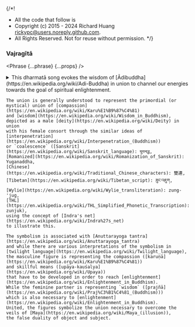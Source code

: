 {/*!
 * All the code that follow is
 * Copyright (c) 2015 - 2024 Richard Huang <rickypc@users.noreply.github.com>.
 * All Rights Reserved. Not for reuse without permission.
 */}


### Vajragītā

<Phrase {...phrase} {...props} />

<details>
  <summary>
    This dharmatā song evokes the wisdom of [Ādibuddha](https://en.wikipedia.org/wiki/Adi-Buddha)
    in union to channel our energies towards the goal of spiritual enlightenment.

    The union is generally understood to represent the primordial (or mystical) union of [compassion](https://en.wikipedia.org/wiki/Karu%E1%B9%87%C4%81)
    and [wisdom](https://en.wikipedia.org/wiki/Wisdom_in_Buddhism),
    depicted as a male [deity](https://en.wikipedia.org/wiki/Deity) in union
    with his female consort through the similar ideas of [interpenetration](https://en.wikipedia.org/wiki/Interpenetration_(Buddhism))
    or `coalescence` ([Sanskrit](https://en.wikipedia.org/wiki/Sanskrit_language): युगनद्ध,
    [Romanized](https://en.wikipedia.org/wiki/Romanization_of_Sanskrit): Yuganaddha,
    [Chinese](https://en.wikipedia.org/wiki/Traditional_Chinese_characters): 雙連,
    [Tibetan](https://en.wikipedia.org/wiki/Tibetan_script): ཟུང་འཇུག,
    [Wylie](https://en.wikipedia.org/wiki/Wylie_transliteration): zung-'jug,
    [THL](https://en.wikipedia.org/wiki/THL_Simplified_Phonetic_Transcription): zunjuk),
    using the concept of [Indra's net](https://en.wikipedia.org/wiki/Indra%27s_net)
    to illustrate this.

    The symbolism is associated with [Anuttarayoga tantra](https://en.wikipedia.org/wiki/Anuttarayoga_tantra)
    and while there are various interpretations of the symbolism in [twilight language](https://en.wikipedia.org/wiki/Twilight_language),
    the masculine figure is representing the compassion ([karuṇā](https://en.wikipedia.org/wiki/Karu%E1%B9%87%C4%81))
    and skillful means ([upāya-kauśalya](https://en.wikipedia.org/wiki/Upaya))
    that have to be developed in order to reach [enlightenment](https://en.wikipedia.org/wiki/Enlightenment_in_Buddhism).
    While the feminine partner is representing `wisdom` ([prajñā](https://en.wikipedia.org/wiki/Praj%C3%B1%C4%81_(Buddhism)))
    which is also necessary to [enlightenment](https://en.wikipedia.org/wiki/Enlightenment_in_Buddhism).
    United, the figures symbolize the union necessary to overcome the veils of [Maya](https://en.wikipedia.org/wiki/Maya_(illusion)),
    the false duality of object and subject.
  </summary>
  <div>
    {/* @ts-ignore */}
    >  Without birth and so without cease,<br />
    >  Not coming or going, but filling all,<br />
    >  Blissful dharma sublime and unmoving,<br />
    >  Sky-like, freed and without stain,<br />
    >  Rootless, and also without support,<br />
    >  Homeless, unattached, a dharma profound,<br />
    >  Ever free, ever vast, equality effortless,<br />
    >  Subject to neither bondage nor liberation,<br />
    >  An ever present palace encompassing all,<br />
    >  Beyond logic and reason.<br />
    >  So vast, so grand, the space of the sky!<br />
    >  Blazing dharma, the core of the sun and the moon,<br />
    >  Instant presence, now it's so plain to see,<br />
    >  A mountain of vajra, a lotus so immense,<br />
    >  The sun, a lion, this wisdom song.<br />
    >  A sound so great, a music beyond compare,<br />
    >  A pleasure reaching to the ends of space,<br />
    >  A buddha equal to all of the buddhas,<br />
    >  Samantabhadra the vast, the peak of dharma,<br />
    >  In the womb of Samantabhadrī, her sky-like space,<br />
    >  Open clarity, instantly present—the ever great perfection!

    <MultiLingual {...phrase} />
  </div>
</details>
